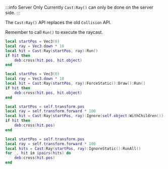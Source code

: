 
:::info Server Only
    Currently `Cast:Ray()` can only be done on the server side.
:::

The `Cast:Ray()` API replaces the old `Collision` API.

Remember to call `Run()` to execute the raycast.

```lua title="Cast a ray 10m downwards from the origin"
local startPos = Vec3(0)
local ray = Vec3.down * 10
local hit = Cast:Ray(startPos, ray):Run()
if hit then
    deb:cross(hit.pos, hit.object)
end
```

```lua title="Cast a ray, only hit static terrain, draw it"
local startPos = Vec3(0)
local ray = Vec3.down * 10
local hit = Cast:Ray(startPos, ray):ForceStatic():Draw():Run()
if hit then
    deb:cross(hit.pos, hit.object)
end
```

```lua title="Cast a ray from the object's position forward 100m, ignore the object and all its children"
local startPos = self.transform.pos
local ray = self.transform.forward * 100
local hit = Cast:Ray(startPos, ray):Ignore(self.object:WithChildren()):Run()
if hit then
    deb:cross(hit.pos)
end
```

```lua title="Cast a ray from the object's position forward 100m, ignore static terrain, get all hits not just the first"
local startPos = self.transform.pos
local ray = self.transform.forward * 100
local hits = Cast:Ray(startPos, ray):IgnoreStatic():RunAll()
for _, hit in ipairs(hits) do
    deb:cross(hit.pos)
end
```

